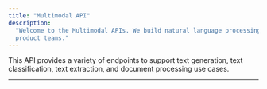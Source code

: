 ```yaml
---
title: "Multimodal API"
description:
  "Welcome to the Multimodal APIs. We build natural language processing for
  product teams."
---
```


This API provides a variety of endpoints to support text generation, text
classification, text extraction, and document processing use cases.

---

<Card title="Extract Paystub PDF API" href="" />

